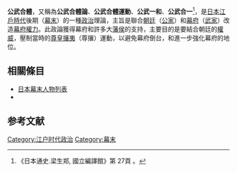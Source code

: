 {{unreferenced|time=2014-2-26}}
{{Japanese||japanese=公武合体|kana=こうぶがったい|romaji=Kōbugattai|舊寫=公武合體|}}
'''公武合體'''，又稱為'''公武合體論'''、'''公武合體運動'''、'''公武一和'''、'''公武合一'''<ref>《日本通史.梁生郑, 國立編譯館》第 27頁 。</ref>，是[[日本|日本]][[江戶時代|江戶時代]]後期（[[幕末|幕末]]）的一種[[政治|政治]]理論，主旨是聯合[[朝廷|朝廷]]（[[公家_(日本)|公家]]）和[[幕府|幕府]]（[[武家|武家]]）改造[[幕府|幕府]][[權力|權力]]。此政論獲得幕府和許多大[[藩_(日本)|藩侯]]的支持，主要目的是要結合朝廷的[[權威|權威]]，壓制當時的[[尊皇攘夷|尊皇攘夷]]（尊攘）運動，以避免幕府倒台，和進一步強化幕府的地位。

== 相關條目 ==
* [[日本幕末人物列表|日本幕末人物列表]]
* {{link-ja|幕末四賢侯|幕末の四賢侯}}

==参考文献==
{{reflist}}

{{Japan-hist-stub}}

[[Category:江户时代政治|Category:江户时代政治]]
[[Category:幕末|Category:幕末]]